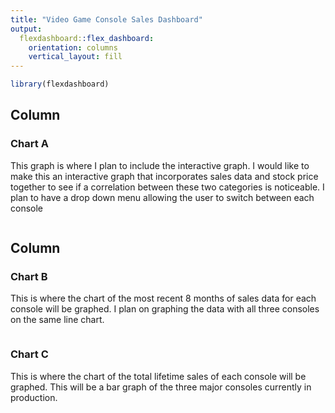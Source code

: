 ```yaml
---
title: "Video Game Console Sales Dashboard"
output: 
  flexdashboard::flex_dashboard:
    orientation: columns
    vertical_layout: fill
---
```


```r
library(flexdashboard)
```

Column {data-width=650}
-----------------------------------------------------------------------

### Chart A
This graph is where I plan to include the interactive graph.  I would like to make this an interactive graph that incorporates sales data and stock price together to see if a correlation between these two categories is noticeable.  I plan to have a drop down menu allowing the user to switch between each console
```r

```

Column {data-width=350}
-----------------------------------------------------------------------

### Chart B
This is where the chart of the most recent 8 months of sales data for each console will be graphed.  I plan on graphing the data with all three consoles on the same line chart.
```r

```

### Chart C
This is where the chart of the total lifetime sales of each console will be graphed.  This will be a bar graph of the three major consoles currently in production.
```r

```


